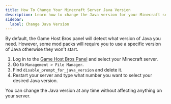 ---
title: How To Change Your Minecraft Server Java Version
description: Learn how to change the Java version for your Minecraft server.
sidebar:
  label: Change Java Version
---

By default, the Game Host Bros panel will detect what version of Java you need. However, some mod packs will require you to use a specific version of Java otherwise they won't start.
<Steps>
  1. Log in to the [Game Host Bros Panel](https://panel.gamehostbros.com/) and select your Minecraft server.
  2. Go to `Management > File Manager`.
  3. Find `disable_prompt_for_java_version` and delete it.
  4. Restart your server and type what number you want to select your desired Java version.
</Steps>
You can change the Java version at any time without affecting anything on your server.
